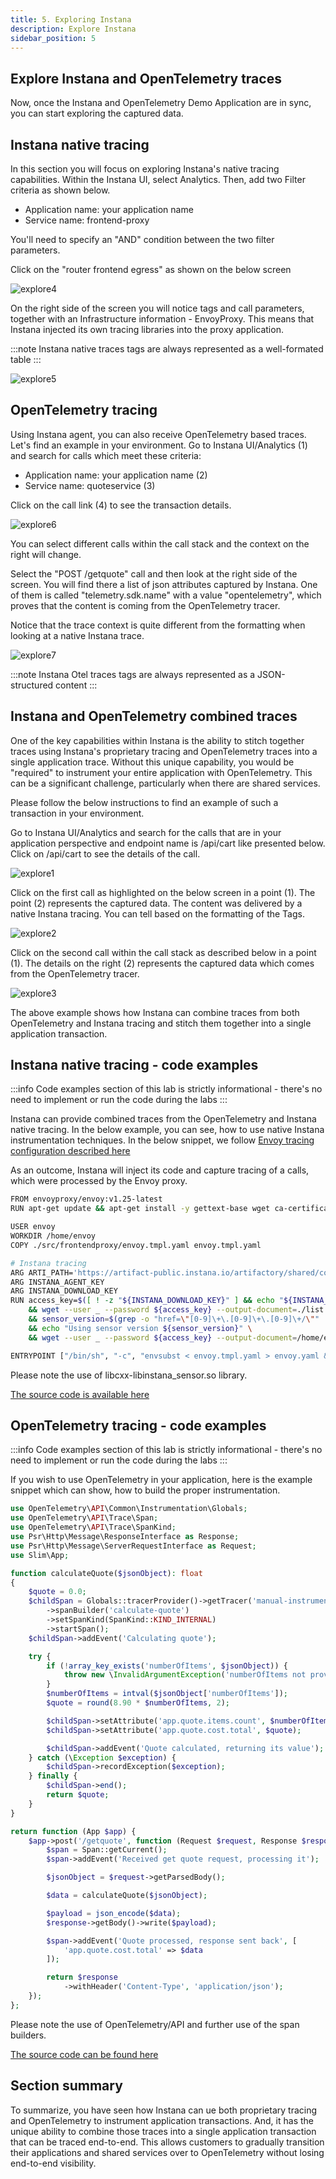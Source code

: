 ```yaml
---
title: 5. Exploring Instana
description: Explore Instana
sidebar_position: 5
---
```


## Explore Instana and OpenTelemetry traces

Now, once the Instana and OpenTelemetry Demo Application are in sync, you can start exploring the captured data.

## Instana native tracing

In this section you will focus on exploring Instana's native tracing capabilities. Within the Instana UI, select Analytics. Then, add two Filter criteria as shown below.

- Application name: your application name
- Service name: frontend-proxy

You'll need to specify an "AND" condition between the two filter parameters.

Click on the "router frontend egress" as shown on the below screen

![explore4](images/explore-004-fixed.png)

On the right side of the screen you will notice tags and call parameters, together with an Infrastructure information - EnvoyProxy. 
This means that Instana injected its own tracing libraries into the proxy application.

:::note
Instana native traces tags are always represented as a well-formated table
:::

![explore5](images/explore-005-fixed.png)

## OpenTelemetry tracing

Using Instana agent, you can also receive OpenTelemetry based traces. Let's find an example in your environment.
Go to Instana UI/Analytics (1) and search for calls which meet these criteria: 

- Application name: your application name (2)
- Service name: quoteservice (3)

Click on the call link (4) to see the transaction details.

![explore6](images/explore-006-fixed.png)

You can select different calls within the call stack and the context on the right will change.  

Select the "POST /getquote" call and then look at the right side of the screen. You will find there a list of json attributes captured by Instana. One of them is called 
"telemetry.sdk.name" with a value "opentelemetry", which proves that the content is coming from the OpenTelemetry tracer.

Notice that the trace context is quite different from the formatting when looking at a native Instana trace.

![explore7](images/explore-007-fixed.png)

:::note
Instana Otel traces tags are always represented as a JSON-structured content
:::

## Instana and OpenTelemetry combined traces

One of the key capabilities within Instana is the ability to stitch together traces using Instana's proprietary tracing and OpenTelemetry traces into a single application trace.
Without this unique capability, you would be "required" to instrument your entire application with OpenTelemetry.   This can be a significant challenge, 
particularly when there are shared services.

Please follow the below instructions to find an example of such a transaction in your environment.

Go to Instana UI/Analytics and search for the calls that are in your application perspective and endpoint name is /api/cart like presented below.
Click on /api/cart to see the details of the call.

![explore1](images/explore-003-fixed.png)

Click on the first call as highlighted on the below screen in a point (1). The point (2) represents the captured data. 
The content was delivered by a native Instana tracing.  You can tell based on the formatting of the Tags.

![explore2](images/explore-001-fixed.png)

Click on the second call within the call stack as described below in a point (1). The details on the right (2) represents the captured data which comes 
from the OpenTelemetry tracer.

![explore3](images/explore-002-fixed.png)

The above example shows how Instana can combine traces from both OpenTelemetry and Instana tracing and stitch them together into a single application transaction.

## Instana native tracing - code examples

:::info
Code examples section of this lab is strictly informational - there's no need to implement or run the code during the labs
:::

Instana can provide combined traces from the OpenTelemetry and Instana native tracing. In the below example, you can see, how to 
use native Instana instrumentation techniques. In the below snippet, we follow [Envoy tracing configuration described here](https://www.ibm.com/docs/en/instana-observability/current?topic=technologies-monitoring-envoy-proxy#configuring-distributed-tracing)

As an outcome, Instana will inject its code and capture tracing of a calls, which were processed by the Envoy proxy.

```bash
FROM envoyproxy/envoy:v1.25-latest
RUN apt-get update && apt-get install -y gettext-base wget ca-certificates && apt-get clean && rm -rf /var/lib/apt/lists/*

USER envoy
WORKDIR /home/envoy
COPY ./src/frontendproxy/envoy.tmpl.yaml envoy.tmpl.yaml

# Instana tracing
ARG ARTI_PATH='https://artifact-public.instana.io/artifactory/shared/com/instana/libinstana_sensor/'
ARG INSTANA_AGENT_KEY
ARG INSTANA_DOWNLOAD_KEY
RUN access_key=$([ ! -z "${INSTANA_DOWNLOAD_KEY}" ] && echo "${INSTANA_DOWNLOAD_KEY}" || echo "${INSTANA_AGENT_KEY}") \
    && wget --user _ --password ${access_key} --output-document=./list.html ${ARTI_PATH} \
    && sensor_version=$(grep -o "href=\"[0-9]\+\.[0-9]\+\.[0-9]\+/\"" ./list.html | tail -n1 | cut -d'"' -f2) \
    && echo "Using sensor version ${sensor_version}" \
    && wget --user _ --password ${access_key} --output-document=/home/envoy/libcxx-libinstana_sensor.so ${ARTI_PATH}${sensor_version}linux-amd64-libcxx-libinstana_sensor.so

ENTRYPOINT ["/bin/sh", "-c", "envsubst < envoy.tmpl.yaml > envoy.yaml && envoy -c envoy.yaml;"]
```

Please note the use of libcxx-libinstana_sensor.so library.

[The source code is available here](https://github.com/instana/opentelemetry-demo/blob/main/src/frontendproxy/Dockerfile)

## OpenTelemetry tracing - code examples

:::info
Code examples section of this lab is strictly informational - there's no need to implement or run the code during the labs
:::

If you wish to use OpenTelemetry in your application, here is the example snippet which can show, how to build the proper instrumentation. 

```php
use OpenTelemetry\API\Common\Instrumentation\Globals;
use OpenTelemetry\API\Trace\Span;
use OpenTelemetry\API\Trace\SpanKind;
use Psr\Http\Message\ResponseInterface as Response;
use Psr\Http\Message\ServerRequestInterface as Request;
use Slim\App;

function calculateQuote($jsonObject): float
{
    $quote = 0.0;
    $childSpan = Globals::tracerProvider()->getTracer('manual-instrumentation')
        ->spanBuilder('calculate-quote')
        ->setSpanKind(SpanKind::KIND_INTERNAL)
        ->startSpan();
    $childSpan->addEvent('Calculating quote');

    try {
        if (!array_key_exists('numberOfItems', $jsonObject)) {
            throw new \InvalidArgumentException('numberOfItems not provided');
        }
        $numberOfItems = intval($jsonObject['numberOfItems']);
        $quote = round(8.90 * $numberOfItems, 2);

        $childSpan->setAttribute('app.quote.items.count', $numberOfItems);
        $childSpan->setAttribute('app.quote.cost.total', $quote);

        $childSpan->addEvent('Quote calculated, returning its value');
    } catch (\Exception $exception) {
        $childSpan->recordException($exception);
    } finally {
        $childSpan->end();
        return $quote;
    }
}

return function (App $app) {
    $app->post('/getquote', function (Request $request, Response $response) {
        $span = Span::getCurrent();
        $span->addEvent('Received get quote request, processing it');

        $jsonObject = $request->getParsedBody();

        $data = calculateQuote($jsonObject);

        $payload = json_encode($data);
        $response->getBody()->write($payload);

        $span->addEvent('Quote processed, response sent back', [
            'app.quote.cost.total' => $data
        ]);

        return $response
            ->withHeader('Content-Type', 'application/json');
    });
};
```

Please note the use of OpenTelemetry/API and further use of the span builders.

[The source code can be found here](https://github.com/instana/opentelemetry-demo/blob/main/src/quoteservice/app/routes.php)

## Section summary

To summarize, you have seen how Instana can ue both proprietary tracing and OpenTelemetry to instrument application transactions. 
And, it has the unique ability to combine those traces into a single application transaction that can be traced end-to-end. 
This allows customers to gradually transition their applications and shared services over to OpenTelemetry without losing end-to-end visibility.